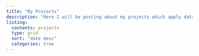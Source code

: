 ```yaml
---
title: "My Projects"
description: "Here I will be posting about my projects which apply data science concepts to datasets and problems which I find interesting."
listing: 
  contents: projects
  type: grid
  sort: "date desc" 
  categories: true 
---
```


